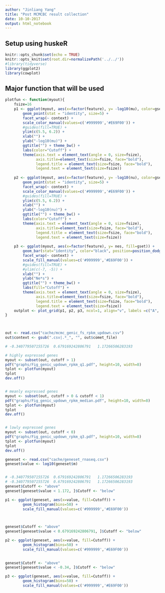 ```yaml
---
author: "Jinliang Yang"
title: "Post MCMCBC result collection"
date: 10-10-2017
output: html_notebook
---
```


## Setup using huskeR

```r
knitr::opts_chunk$set(echo = TRUE) 
knitr::opts_knit$set(root.dir=normalizePath('../../')) 
#library(tidyverse)
library(ggplot2)
library(cowplot)
```

## Major function that will be used



```r

plotfun <- function(myout){
    fsize=16
    p1 <- ggplot(myout, aes(x=factor(feature), y= -log10(mu), color=gset)) + 
        geom_point(stat = "identity", size=5) +
        facet_wrap(~ context) + 
        scale_color_manual(values=c('#999999','#E69F00')) +
        #guides(fill=TRUE) +
        ylim(c(5.5, 6.2)) +
        xlab("") +
        ylab("-log10(mu)") +
        ggtitle("") + theme_bw() +
        labs(color="Cutoff") +
        theme(axis.text = element_text(angle = 0, size=fsize),
              axis.title=element_text(size=fsize, face="bold"),
              legend.title = element_text(size=fsize, face="bold"),
              legend.text = element_text(size=fsize))
    
    p2 <- ggplot(myout, aes(x=factor(feature), y= -log10(nu), color=gset)) + 
        geom_point(stat = "identity", size=5) +
        facet_wrap(~ context) + 
        scale_color_manual(values=c('#999999','#E69F00')) +
        #guides(fill=TRUE) +
        ylim(c(5.5, 6.2)) +
        xlab("") +
        ylab("-log10(nu)") +
        ggtitle("") + theme_bw() +
        labs(color="Cutoff") +
        theme(axis.text = element_text(angle = 0, size=fsize),
              axis.title=element_text(size=fsize, face="bold"),
              legend.title = element_text(size=fsize, face="bold"),
              legend.text = element_text(size=fsize))
    
    p3 <- ggplot(myout, aes(x=factor(feature), y= nes, fill=gset)) + 
        geom_bar(stat="identity", color="black", position=position_dodge()) +
        facet_wrap(~ context) + 
        scale_fill_manual(values=c('#999999','#E69F00')) +
        #guides(fill=TRUE) +
        #ylim(c(-7, -5)) +
        xlab("") +
        ylab("Ne*s") +
        ggtitle("") + theme_bw() +
        labs(fill="Cutoff") +
        theme(axis.text = element_text(angle = 0, size=fsize),
              axis.title=element_text(size=fsize, face="bold"),
              legend.title = element_text(size=fsize, face="bold"),
              legend.text = element_text(size=fsize))
    outplot <- plot_grid(p1, p2, p3, ncol=1, align="v", labels =c("A", "B", "C"), label_size = 24)
}

    

```

```r
out <- read.csv("cache/mcmc_genic_fs_rpkm_updown.csv")
out$context <- gsub(".csv|.*_", "", out$comet_file)

# -0.340779507155726  0.679169242806791   1.17266506283193 

# highly expressed genes
myout <- subset(out, cutoff > 1)
pdf("graphs/Fig_genic_updown_rpkm_q1.pdf", height=10, width=8)
tplot <- plotfun(myout)
tplot
dev.off()


# meanly expressed genes
myout <- subset(out, cutoff > 0 & cutoff < 1)
pdf("graphs/Fig_genic_updown_rpkm_median.pdf", height=10, width=8)
tplot <- plotfun(myout)
tplot
dev.off()


# lowly expressed genes
myout <- subset(out, cutoff < 0)
pdf("graphs/Fig_genic_updown_rpkm_q3.pdf", height=10, width=8)
tplot <- plotfun(myout)
tplot
dev.off()

```
```r
geneset <- read.csv("cache/geneset_rnaseq.csv")
geneset$value <- log10(geneset$m)


# -0.340779507155726  0.679169242806791   1.17266506283193 
# -0.340779507155726  0.679169242806791   1.17266506283193 
geneset$Cutoff <- "above"
geneset[geneset$value < 1.172, ]$Cutoff <- "below"

p1 <- ggplot(geneset, aes(x=value, fill=Cutoff)) + 
        geom_histogram(bins=50) +
        scale_fill_manual(values=c('#999999','#E69F00'))

        

geneset$Cutoff <- "above"
geneset[geneset$value < 0.679169242806791, ]$Cutoff <- "below"

p2 <- ggplot(geneset, aes(x=value, fill=Cutoff)) + 
        geom_histogram(bins=50) +
        scale_fill_manual(values=c('#999999','#E69F00'))
        

geneset$Cutoff <- "above"
geneset[geneset$value < -0.34, ]$Cutoff <- "below"

p3 <- ggplot(geneset, aes(x=value, fill=Cutoff)) + 
        geom_histogram(bins=50) +
        scale_fill_manual(values=c('#999999','#E69F00'))
        
```




